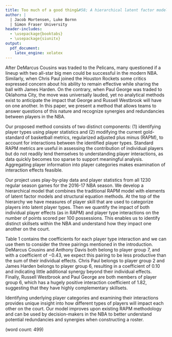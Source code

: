 ```yaml
---
title: Too much of a good thing&#58; A hierarchical latent factor model for measuring the impact of skill redundancy in professional basketball
author: |
  | Jacob Mortensen, Luke Bornn 
  | Simon Fraser University
header-includes:
  - \usepackage{booktabs}
  - \usepackage{siunitx}
output: 
  pdf_document:
    latex_engine: xelatex
---
```


\section{Introduction}
After DeMarcus Cousins was traded to the Pelicans, many questioned if a lineup with two all-star big men could be successful in the modern NBA. Similarly, when Chris Paul joined the Houston Rockets some critics expressed concern about his ability to remain effective while sharing the ball with James Harden. On the contrary, when Paul George was traded to Oklahoma City, the move was universally lauded, yet no analytical methods exist to anticipate the impact that George and Russell Westbrook will have on one another.  In this paper, we present a method that allows teams to answer questions of this nature and recognize synergies and redundancies between players in the NBA.

Our proposed method consists of two distinct components: (1) identifying player types using player statistics and (2) modifying the current gold-standard of basketball metrics, regularized adjusted plus minus (RAPM), to account for interactions between the identified player types. Standard RAPM metrics are useful in assessing the contribution of individual players but do not readily lend themselves to understanding player interactions, as data quickly becomes too sparse to support meaningful analysis. Aggregating player information into player categories makes examination of interaction effects feasible.


\section{Methods}
Our project uses play-by-play data and player statistics from all 1230 regular season games for the 2016-17 NBA season. We develop a hierarchical model that combines the traditional RAPM model with elements of latent factor models and structural equation methods. At the top of the hierarchy we have measures of player skill that are used to categorize players into latent player types. Then we quantify the impact of both individual player effects (as in RAPM) and player type interactions on the number of points scored per 100 possessions. This enables us to identify distinct skillsets within the NBA and understand how they impact one another on the court.

\section{Results}
Table 1 contains the coefficients for each player type interaction and we can use them to consider the three pairings mentioned in the introduction. DeMarcus Cousins and Anthony Davis both belong to player group 7, and with a coefficient of $-0.43$, we expect this pairing to be less productive than the sum of their individual effects. Chris Paul belongs to player group 2 and James Harden belongs to player group 6, resulting in a coefficient of 0.10 and indicating little additional synergy beyond their individual effects. Finally, Russell Westbrook and Paul George are both members of player group 6, which has a hugely positive interaction coefficient of 1.82, suggesting that they have highly complementary skillsets.

\section{Conclusion}
Identifying underlying player categories and examining their interactions provides unique insight into how different types of players will impact each other on the court. Our model improves upon existing RAPM methodology and can be used by decision-makers in the NBA to better understand potential redundancies and synergies when constructing a roster.

(word count: 499) 


\begin{table}
\centering
\begin{tabular}{llSSSSSSS} \toprule
 Example Member & & {Group 1} & {Group 2} & {Group 3} & {Group 4} & {Group 5} & {Group 6} & {Group 7} \\ \midrule
 Rudy Gobert & Group 1 &  -0.35 & -0.29 & -0.46 & -0.40 & -0.31 & 0.81 & -0.92 \\
 Chris Paul & Group 2 &  & 0.82 & -0.04 & 0.06 & 0.78 & 0.10 & -0.26 \\
 Jabari Parker & Group 3 &  & & -0.26 & -0.07 & -0.49 & 0.54 & -0.10 \\
 Otto Porter & Group 4 &  & & & 0.49 & -0.09 & 0.83 & 0.09 \\
 Marcus Smart & Group 5 & & & & & 0.03 & 0.76 & -0.33 \\
 LeBron James & Group 6 & & & & & & 1.82 & 0.38 \\
 Anthony Davis & Group 7 &  & & & & & & -0.43 \\
 \bottomrule
 \end{tabular}

 \caption{Coefficients for each group interaction term, with a representative player from each group listed in the first column.}
 \end{table}
